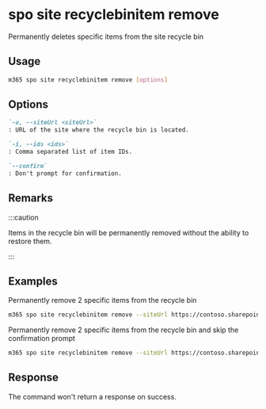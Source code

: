 
# spo site recyclebinitem remove

Permanently deletes specific items from the site recycle bin

## Usage

```sh
m365 spo site recyclebinitem remove [options]
```

## Options

```md defintion-list
`-u, --siteUrl <siteUrl>`
: URL of the site where the recycle bin is located.

`-i, --ids <ids>`
: Comma separated list of item IDs.

`--confirm`
: Don't prompt for confirmation.
```

<Global />

## Remarks

:::caution

Items in the recycle bin will be permanently removed without the ability to restore them.

:::

## Examples

Permanently remove 2 specific items from the recycle bin

```sh
m365 spo site recyclebinitem remove --siteUrl https://contoso.sharepoint.com/sites/sales --ids "06ca4fe4-3048-4b76-bd41-296fed4c9881,d679c17b-d7b8-429a-9307-34e1d9e631e7"
```

Permanently remove 2 specific items from the recycle bin and skip the confirmation prompt

```sh
m365 spo site recyclebinitem remove --siteUrl https://contoso.sharepoint.com/sites/sales --ids "06ca4fe4-3048-4b76-bd41-296fed4c9881,d679c17b-d7b8-429a-9307-34e1d9e631e7" --confirm
```

## Response

The command won't return a response on success.
